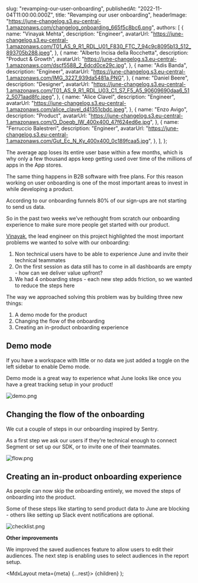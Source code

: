 
  slug: "revamping-our-user-onboarding",
  publishedAt: "2022-11-04T11:00:00.000Z",
  title: "Revamping our user onboarding",
  headerImage:
    "https://june-changelog.s3.eu-central-1.amazonaws.com/changelog_onboarding_665f5c8bc6.png",
  authors: [
    {
      name: "Vinayak Mehta",
      description: "Engineer",
      avatarUrl:
        "https://june-changelog.s3.eu-central-1.amazonaws.com/T01_AS_9_R1_RDL_U01_F830_FTC_7_94c9c8095b13_512_893705b288.jpeg",
    },
    {
      name: "Alberto Incisa della Rocchetta",
      description: "Product & Growth",
      avatarUrl: "https://june-changelog.s3.eu-central-1.amazonaws.com/dscf5588_2_6dcd0ce29c.jpg",
    },
    {
      name: "Adis Banda",
      description: "Engineer",
      avatarUrl: "https://june-changelog.s3.eu-central-1.amazonaws.com/IMG_3227_939da5481a.PNG",
    },
    {
      name: "Daniel Beere",
      description: "Designer",
      avatarUrl:
        "https://june-changelog.s3.eu-central-1.amazonaws.com/T01_AS_9_R1_RDL_U03_C1_S7_F5_A5_90609690daa6_512_5071aad8fc.jpeg",
    },
    {
      name: "Alice Clavel",
      description: "Engineer",
      avatarUrl:
        "https://june-changelog.s3.eu-central-1.amazonaws.com/alice_clavel_d41351cbdc.jpeg",
    },
    {
      name: "Enzo Avigo",
      description: "Product",
      avatarUrl:
        "https://june-changelog.s3.eu-central-1.amazonaws.com/O_Doeqb_IW_400x400_47f624ed6e.jpg",
    },
    {
      name: "Ferruccio Balestreri",
      description: "Engineer",
      avatarUrl:
        "https://june-changelog.s3.eu-central-1.amazonaws.com/Gut_Ec_N_Ky_400x400_0c189fcaa5.jpg",
    },
  ],
};

The average app loses its entire user base within a few months, which is why only a few thousand apps keep getting used over time of the millions of apps in the App stores.

The same thing happens in B2B software with free plans. For this reason working on user onboarding is one of the most important areas to invest in while developing a product.

According to our onboarding funnels 80% of our sign-ups are not starting to send us data.

So in the past two weeks we’ve rethought from scratch our onboarding experience to make sure more people get started with our product.

[Vinayak](https://twitter.com/vortex_ape), the lead engineer on this project highlighted the most important problems we wanted to solve with our onboarding:

1. Non technical users have to be able to experience June and invite their technical teammates
2. On the first session as data still has to come in all dashboards are empty - how can we deliver value upfront?
3. We had 4 onboarding steps - each new step adds friction, so we wanted to reduce the steps here

The way we approached solving this problem was by building three new things:

1. A demo mode for the product
2. Changing the flow of the onboarding
3. Creating an in-product onboarding experience

## Demo mode

If you have a workspace with little or no data we just added a toggle on the left sidebar to enable Demo mode.

Demo mode is a great way to experience what June looks like once you have a great tracking setup in your product!

![demo.png](https://june-changelog.s3.eu-central-1.amazonaws.com/demo_4e632ec8de.png)

## Changing the flow of the onboarding

We cut a couple of steps in our onboarding inspired by Sentry.

As a first step we ask our users if they’re technical enough to connect Segment or set up our SDK, or to invite one of their teammates.

![flow.png](https://june-changelog.s3.eu-central-1.amazonaws.com/flow_b8ddc95779.png)

## Creating an in-product onboarding experience

As people can now skip the onboarding entirely, we moved the steps of onboarding into the product.

Some of these steps like starting to send product data to June are blocking - others like setting up Slack event notifications are optional.

![checklist.png](https://june-changelog.s3.eu-central-1.amazonaws.com/checklist_d0855c3e14.png)

**Other improvements**

We improved the saved audiences feature to allow users to edit their audiences. The next step is enabling uses to select audiences in the report setup.

  <MdxLayout meta={meta} {...rest}>
    {children}
  </MdxLayout>
);
